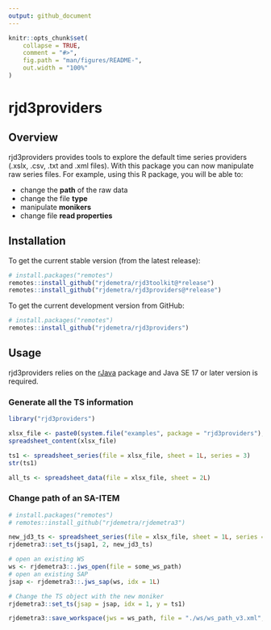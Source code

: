 ```yaml
---
output: github_document
---
```


<!-- README.md is generated from README.Rmd. Please edit that file -->

```r
knitr::opts_chunk$set(
    collapse = TRUE,
    comment = "#>",
    fig.path = "man/figures/README-",
    out.width = "100%"
)
```

# rjd3providers

<!-- badges: start -->
<!-- badges: end -->

## Overview

rjd3providers provides tools to explore the default time series providers (.xslx, .csv, .txt and .xml files). With this package you can now manipulate raw series files. For example, using this R package, you will be able to:

- change the **path** of the raw data
- change the file **type**
- manipulate **monikers**
- change file **read properties**


## Installation

To get the current stable version (from the latest release):

``` r
# install.packages("remotes")
remotes::install_github("rjdemetra/rjd3toolkit@*release")
remotes::install_github("rjdemetra/rjd3providers@*release")
```

To get the current development version from GitHub:

``` r
# install.packages("remotes")
remotes::install_github("rjdemetra/rjd3providers")
```


## Usage

rjd3providers relies on the [rJava](https://cran.r-project.org/web/packages/rJava/index.html) package and Java SE 17 or later version is required.

### Generate all the TS information 

``` r
library("rjd3providers")

xlsx_file <- paste0(system.file("examples", package = "rjd3providers"), "/Insee.xlsx")
spreadsheet_content(xlsx_file)

ts1 <- spreadsheet_series(file = xlsx_file, sheet = 1L, series = 3)
str(ts1)

all_ts <- spreadsheet_data(file = xlsx_file, sheet = 2L)
```

### Change path of an SA-ITEM

``` r
# install.packages("remotes")
# remotes::install_github("rjdemetra/rjdemetra3")

new_jd3_ts <- spreadsheet_series(file = xlsx_file, sheet = 1L, series = 3)
rjdemetra3::set_ts(jsap1, 2, new_jd3_ts)

# open an existing WS
ws <- rjdemetra3::.jws_open(file = some_ws_path)
# open an existing SAP
jsap <- rjdemetra3::.jws_sap(ws, idx = 1L)

# Change the TS object with the new moniker
rjdemetra3::set_ts(jsap = jsap, idx = 1, y = ts1)

rjdemetra3::save_workspace(jws = ws_path, file = "./ws/ws_path_v3.xml", replace = TRUE)
```
